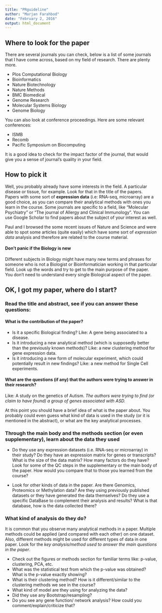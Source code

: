 ```yaml
---
title: "PRguideline"
author: "Marjan Farahbod"
date: "February 2, 2016"
output: html_document
---
```

## Where to look for the paper

There are several journals you can check, below is a list of some journals that I have come across, based on my field of research. There are plenty more.  
 
* Plos Computational Biology 
* Bioinformatics
* Nature Biotechnology
* Nature Methods
* BMC Biomedical 
* Genome Research
* Molecular Systems Biology
* Genome Biology

You can also look at conference proceedings. Here are some relevant conferences:

* ISMB
* Recomb
* Pacific Symposium on Biocomputing 

It is a good idea to check for the impact factor of the journal, that would give you a sense of journal's quality in your field. 

## How to pick it

Well, you probably already have some interests in the field. A particular disease or tissue, for example. Look for that in the title of the papers. Papers with some sort of **expression data** (i.e: RNA-seq, microarray) are a good choice, as you can compare their analytical methods with ones you learn in the course. Some journals are specific to a field, like "Molecular Psychiatry" or "The journal of Allergy and Clinical Immunology". You can use Google Scholar to find papers about the subject of your interest as well. 

Paul and I browsed the some recent issues of Nature and Science and were able to spot some articles (quite easily) which have some sort of _expression data_ analysis and therefore are related to the course material. 

#### Don't panic if the Biology is new
Different subjects in Biology might have many new terms and phrases for someone who is not a Biologist or Bioinformatician working in that particular field. Look up the words and try to get to the main purpose of the paper. You don't need to understand every single Biological aspect of the paper. 

## OK, I got my paper, where do I start? 

### Read the title and abstract, see if you can answer these questions:
#### What is the contribution of the paper?
* Is it a specific Biological finding? Like: A gene being associated to a disease. 
* Is it introducing a new analytical method (which is supposedly better than the previously known methods)? Like: a new clustering method for gene expression data. 
* Is it introducing a new form of molecular experiment, which could potentially result in new findings? Like: a new method for Single Cell experiments. 

#### What are the questions (if any) that the authors were trying to answer in their research? 
Like: A study on the genetics of Autism. _The authors were trying to find (or claim to have found) a group of genes associated with ASD._

At this point you should have a brief idea of what is the paper about. You probably could even guess what kind of data is used in the study (or it is mentioned in the abstract), or what are the key analytical processes.  

### Through the main body and the methods section (or even supplementary), learn about the data they used  
* Do they use any expression datasets (i.e. RNA-seq or microarray) in their study? Do they have an expression matrix for genes or transcripts? What is the size of the data matrix? How many factors do they have? Look for some of the QC steps in the supplementary or the main body of the paper. How would you compare that to those you learned from the course? 

* Look for other kinds of data in the paper. Are there Genomics, Proteomics or Methylation data? Are they using previously published datasets or they have generated the data themselves? Do they use a specific DataBase to complement their analysis and results? What is that database, how is the data collected there? 

### What kind of analysis do they do? 

It is common that you observe many analytical methods in a paper. Multiple methods could be applied (and compared with each other) on one dataset. Also, different methods might be used for different types of data in one paper. Look for the _key analysis/method used to answer the main questions in the paper_.

* Check out the figures or methods section for familiar terms like: p-value, clustering, PCA, etc. 
* What was the statistical test from which the p-value was obtained? What is the p-value exactly showing? 
* What is their clustering method? How is it different/similar to the clustering methods we see in the course? 
* What kind of model are they using for analyzing the data? 
* Did they use any Bootstrap/resampling? 
* Do you see any gene function/ network analysis? How could you comment/explain/criticize that? 
